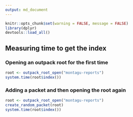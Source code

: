```yaml
---
output: md_document
---
```


```r
knitr::opts_chunk$set(warning = FALSE, message = FALSE)
library(dplyr)
devtools::load_all()
```

## Measuring time to get the index

### Opening an outpack root for the first time
```r
root <- outpack_root_open("montagu-reports")
system.time(root$index())
```
### Adding a packet and then opening the root again
```r
root <- outpack_root_open("montagu-reports")
create_random_packet(root)
system.time(root$index())
```

